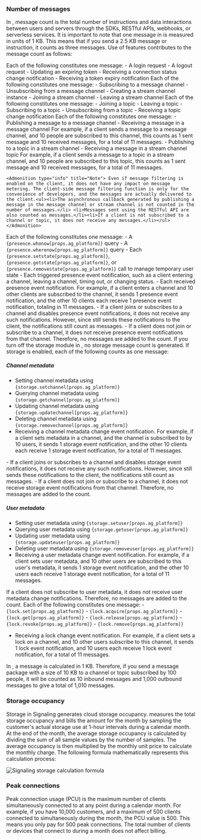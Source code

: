 
### Number of messages

In <Vg k="SIG" />, message count is the total number of instructions and data interactions between users and <Vg k="SIG" /> servers through the SDKs, RESTful APIs, webhooks, or serverless services. It is important to note that one message in <Vg k="SIG" /> is measured in units of 1 KB. This means that if you send a 2.5 KB message or instruction, it counts as three messages. Use of <Vg k="SIG" /> features contributes to the message count as follows:

<Tabs>
  <TabItem value="tab1" label="General" default>
  Each of the following constitutes one message:
    - A login request
    - A logout request
    - Updating an expiring token
    - Receiving a connection status change notification
    - Receiving a token expiry notification
  </TabItem>
  <TabItem value="tab2" label="Channels" default>
  Each of the following constitutes one message:
    - Subscribing to a message channel
    - Unsubscribing from a message channel
    - Creating a stream channel instance 
    - Joining a stream channel
    - Leaving a stream channel
  </TabItem>
  <TabItem value="tab3" label="Topics" default>
  Each of the following constitutes one message:
    - Joining a topic
    - Leaving a topic
    - Subscribing to a topic
    - Unsubscribing from a topic
    - Receiving a topic change notification
  </TabItem>
  <TabItem value="tab4" label="Messaging" default>
  Each of the following constitutes one message:
    - Publishing a message to a message channel
    - Receiving a message in a message channel
        For example, if a client sends a message to a message channel, and 10 people are subscribed to this channel, this counts as 1 sent message and 10 received messages, for a total of 11 messages.
    - Publishing to a topic in a stream channel
    - Receiving a message in a stream channel topic
        For example, if a client sends a message to a topic in a stream channel, and 10 people are subscribed to this topic, this counts as 1 sent message and 10 received messages, for a total of 11 messages.

    <Admonition type="info" title="Note"> Even if message filtering is enabled on the client, it does not have any impact on message metering. The client-side message filtering function is only for the convenience of developers, and the messages are actually delivered to the client.<ul><li>The asynchronous callback generated by publishing a message in the message channel or stream channel is not counted in the number of messages.</li> <li>Messages sent using the RESTful API are also counted as messages.</li><li>If a client is not subscribed to a channel or topic, it does not receive any messages.</li></ul></Admonition>
  </TabItem>

<TabItem value="tab5" label="Presence" default>
Each of the following constitutes one message:
- A <code>{presence.whonow[props.ag_platform]}</code> query 
- A <code>{presence.wherenow[props.ag_platform]}</code> query 
- Each <code>{presence.setstate[props.ag_platform]}</code>, <code>{presence.getstate[props.ag_platform]}</code>, or <code>{presence.removestate[props.ag_platform]}</code> call to manage temporary user state 
- Each triggered presence event notification, such as a client entering a channel, leaving a channel, timing out, or changing status.
- Each received presence event notification. For example, if a client enters a channel and 10 other clients are subscribed to the channel, it sends 1 presence event notification, and the other 10 clients each receive 1 presence event notification, totaling in 11 messages.

<Admonition type="info" title="Note">
- If a client joins or subscribes to a channel and disables presence event notifications, it does not receive any such notifications. However, since <Vg k="SIG" /> still sends these notifications to the client, the notifications still count as messages.
- If a client does not join or subscribe to a channel, it does not receive presence event notifications from that channel. Therefore, no messages are added to the count.
</Admonition>
</TabItem>

<TabItem value="tab6" label="Storage" default>
If you turn off the storage module in <Vg k="CONSOLE" />, no storage message count is generated. If storage is enabled, each of the following counts as one message:

##### Channel metadata
- Setting channel metadata using <code>{storage.setchannel[props.ag_platform]}</code> 
- Querying channel metadata using <code>{storage.getchannel[props.ag_platform]}</code> 
- Updating channel metadata using <code>{storage.updatechannel[props.ag_platform]}</code> 
- Deleting channel metadata using <code>{storage.removechannel[props.ag_platform]}</code> 
- Receiving a channel metadata change event notification. For example, if a client sets metadata in a channel, and the channel is subscribed to by 10 users, it sends 1 storage event notification, and the other 10 clients each receive 1 storage event notification, for a total of 11 messages.

<Admonition type="info">
- If a client joins or subscribes to a channel and disables storage event notifications, it does not receive any such notifications. However, since <Vg k="SIG" /> still sends these notifications to the client, the notifications still count as messages.
- If a client does not join or subscribe to a channel, it does not receive storage event notifications from that channel. Therefore, no messages are added to the count.
</Admonition>

##### User metadata
- Setting user metadata using <code>{storage.setuser[props.ag_platform]}</code>
- Querying user metadata using <code>{storage.getuser[props.ag_platform]}</code>
- Updating user metadata using <code>{storage.updateuser[props.ag_platform]}</code> 
- Deleting user metadata using <code>{storage.removeuser[props.ag_platform]}</code>
- Receiving a user metadata change event notification. For example, if a client sets user metadata, and 10 other users are subscribed to this user's metadata, it sends 1 storage event notification, and the other 10 users each receive 1 storage event notification, for a total of 11 messages.

<Admonition type="info">
If a client does not subscribe to user metadata, it does not receive user metadata change notifications. Therefore, no messages are added to the count.
</Admonition>
</TabItem>

<TabItem value="tab7" label="Locks" default>
Each of the following constitutes one message:
- <code>{lock.set[props.ag_platform]}</code>
- <code>{lock.acquire[props.ag_platform]}</code>
- <code>{lock.get[props.ag_platform]}</code>
- <code>{lock.release[props.ag_platform]}</code>
- <code>{lock.revoke[props.ag_platform]}</code>
- <code>{lock.remove[props.ag_platform]}</code>

- Receiving a lock change event notification. For example, if a client sets a lock on a channel, and 10 other users subscribe to this channel, it sends 1 lock event notification, and 10 users each receive 1 lock event notification, for a total of 11 messages.

<Admonition type="info" title="Note">In <Vg k="SIG" />, a message is calculated in 1 KB. Therefore, if you send a message package with a size of 10 KB to a channel or topic subscribed by 100 people, it will be counted as 10 inbound messages and 1,000 outbound messages to give a total of 1,010 messages.</Admonition>

</TabItem>
</Tabs>

### Storage occupancy

Storage in Signaling generates cloud storage occupancy. <Vg k="COMPANY" /> measures the total storage occupancy and bills the amount for the month by sampling the customer's actual storage use at 1-hour intervals during a calendar month. At the end of the month, the average storage occupancy is calculated by dividing the sum of all sample values by the number of samples. The average occupancy is then multiplied by the monthly unit price to calculate the monthly charge. The following formula mathematically represents this calculation process:

![Signaling storage calculation formula](/images/signaling/signaling-storage-calculation-formula.png)

### Peak connections

Peak connection usage (PCU) is the maximum number of clients simultaneously connected to <Vg k="SIG" /> at any point during a calendar month. For example, if you have 10,000 customers, and a maximum of 500 clients connected to <Vg k="SIG" /> simultaneously during the month, the PCU value is 500. This means you only pay for 500 peak connections. The total number of clients or devices that connect to <Vg k="SIG" /> during a month does not affect billing.
